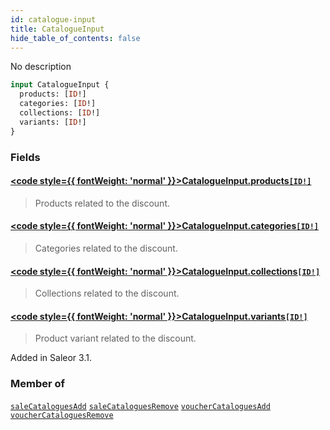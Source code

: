 ```yaml
---
id: catalogue-input
title: CatalogueInput
hide_table_of_contents: false
---
```








No description

```graphql
input CatalogueInput {
  products: [ID!]
  categories: [ID!]
  collections: [ID!]
  variants: [ID!]
}
```


### Fields

#### [<code style={{ fontWeight: 'normal' }}>CatalogueInput.<b>products</b></code>](#)<Bullet />[`[ID!]`](../../../developer/api-reference/scalars/id) <Badge class="secondary" text="list"/> <Badge class="secondary" text="scalar"/>
> Products related to the discount.
> 

#### [<code style={{ fontWeight: 'normal' }}>CatalogueInput.<b>categories</b></code>](#)<Bullet />[`[ID!]`](../../../developer/api-reference/scalars/id) <Badge class="secondary" text="list"/> <Badge class="secondary" text="scalar"/>
> Categories related to the discount.
> 

#### [<code style={{ fontWeight: 'normal' }}>CatalogueInput.<b>collections</b></code>](#)<Bullet />[`[ID!]`](../../../developer/api-reference/scalars/id) <Badge class="secondary" text="list"/> <Badge class="secondary" text="scalar"/>
> Collections related to the discount.
> 

#### [<code style={{ fontWeight: 'normal' }}>CatalogueInput.<b>variants</b></code>](#)<Bullet />[`[ID!]`](../../../developer/api-reference/scalars/id) <Badge class="secondary" text="list"/> <Badge class="secondary" text="scalar"/>
> Product variant related to the discount.

Added in Saleor 3.1.
> 



### Member of

[`saleCataloguesAdd`](../../../developer/api-reference/mutations/sale-catalogues-add)  <Badge class="secondary" text="mutation"/><Bullet />[`saleCataloguesRemove`](../../../developer/api-reference/mutations/sale-catalogues-remove)  <Badge class="secondary" text="mutation"/><Bullet />[`voucherCataloguesAdd`](../../../developer/api-reference/mutations/voucher-catalogues-add)  <Badge class="secondary" text="mutation"/><Bullet />[`voucherCataloguesRemove`](../../../developer/api-reference/mutations/voucher-catalogues-remove)  <Badge class="secondary" text="mutation"/>



